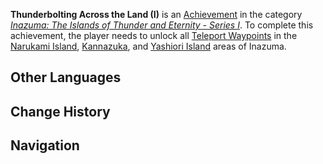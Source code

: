 {{Achievement Infobox
|title        = 
|id           = 80075
|order id     = 0075
|category     = Inazuma: The Islands of Thunder and Eternity - Series I
|description  = Unlock all [[Teleport Waypoints]] in the Narukami Island, Kannazuka, and Yashiori Island areas of Inazuma.
|requirements = 
|primogems    = 5
|tracking     = 
|topic        = Teleport Waypoints
}}
'''Thunderbolting Across the Land (I)''' is an [[Achievement]] in the category ''[[Inazuma: The Islands of Thunder and Eternity - Series I]]''. To complete this achievement, the player needs to unlock all [[Teleport Waypoints]] in the [[Narukami Island]], [[Kannazuka]], and [[Yashiori Island]] areas of Inazuma.
<!--
==Trivia==

==Video Guides==
{{EVT
|video1   = 
|caption1 = 
}}
-->
==Other Languages==
{{Other Languages
|en      = Thunderbolting Across the Land (I)
|zhs     = 跨越雷鸣的大地・其一
|zhs_rm  = Kuàyuè Léimíng de Dàdì ・ Qí Yī
|zht     = 跨越雷鳴的大地・其一
|zht_rm  = Kuàyuè Léimíng de Dàdì ・ Qí Yī
|zh_tl   = Crossing the Thundering Land ・ Part One
|ja      = 雷鳴の大地を横切って・1
|ja_rm   = Raimei no Daichi wo Yokogitte - Ichi
|ja_tl   = Traversing Through the Land of Thunder - One
|ko      = 뇌명이 가로지르는 땅・첫 번째
|ko_rm   = 
|ko_tl   = 
|es      = La tierra más allá del trueno (I)
|es_tl   = 
|fr      = Monde de tonnerre (1)
|fr_tl   = World of Thunder (1)
|ru      = Гром, пронёсшийся по земле I
|ru_tl   = 
|th      = ก้าวข้ามผ่านดินแดนแห่งฟ้าร้อง: ตอนที่ 1
|th_rm   = 
|th_tl   = 
|vi      = Đại Lục Vượt Sấm I
|vi_tl   = 
|de      = Über die donnernde Erde I
|de_tl   = Across the Thundering Earth I
|id      = Petir Melintasi Bumi (I)
|id_tl   = Lightning Crosses Earth (I)
|pt      = Trovoada por Toda a Terra - I
|pt_tl   = 
}}

==Change History==
{{Change History|2.0}}
<!--
==References==
{{Reflist}}
-->
==Navigation==
{{Achievement Navbox|Inazuma: The Islands of Thunder and Eternity - Series I}}